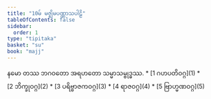 ```yaml
---
title: "10မ် မဇ္ဈိမပဏ္ဏာသပါဠိ"
tableOfContents: false
sidebar:
  order: 1
type: "tipitaka"
basket: "su"
book: "majj"
---
```


<Paragraph number="1" type="center" book="majj">
နမော တဿ ဘဂဝတော အရဟတော သမ္မာသမ္ဗုဒ္ဓဿ.

</Paragraph>

<TableOfContents book="majj" section="10">
* [1 ဂဟပတိဝဂ္ဂ](1)
* [2 ဘိက္ခုဝဂ္ဂ](2)
* [3 ပရိဗ္ဗာဇကဝဂ္ဂ](3)
* [4 ရာဇဝဂ္ဂ](4)
* [5 ဗြာဟ္မဏဝဂ္ဂ](5)
</TableOfContents>